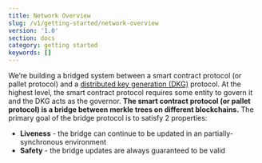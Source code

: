 ```yaml
---
title: Network Overview
slug: /v1/getting-started/network-overview
version: '1.0'
section: docs
category: getting started
keywords: []
---
```


We’re building a bridged system between a smart contract protocol (or pallet protocol) and a [distributed key 
generation (DKG)](https://en.wikipedia.org/wiki/Distributed_key_generation) protocol. At the highest level, the
smart contract protocol requires some entity to govern it and the DKG acts as the governor.
**The smart contract protocol (or pallet protocol) is a bridge between merkle trees on different blockchains.**
The primary goal of the bridge protocol is to satisfy 2 properties:

- **Liveness** - the bridge can continue to be updated in an partially-synchronous environment
- **Safety** - the bridge updates are always guaranteed to be valid
